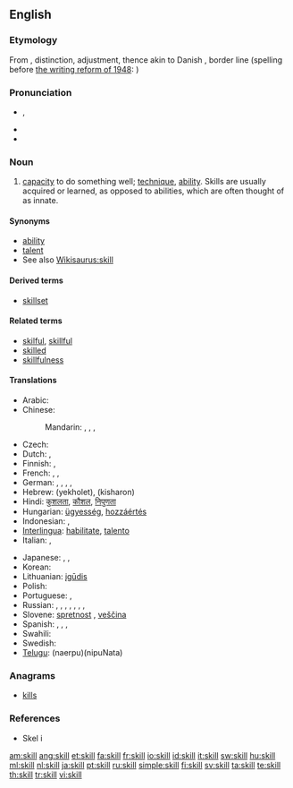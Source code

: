 ==English==
{{wikipedia}}

===Etymology===
From {{etyl|non}} {{term|skil}}, distinction, adjustment, thence akin to Danish {{term|skel}}, border line (spelling before [[:w:de:Dänische Rechtschreibreform von 1948|the writing reform of 1948]]: {{term|Skjel}})

===Pronunciation===
* {{IPA|/skɪl/}}, {{SAMPA|/skIl/}}
* {{audio|en-us-skill.ogg|Audio (US)}}
* {{rhymes|ɪl}}

===Noun===
{{en-noun}}

# [[capacity]] to do something well; [[technique]], [[ability]]. Skills are usually acquired or learned, as opposed to abilities, which are often thought of as innate.

====Synonyms====
* [[ability]]
* [[talent]]
* See also [[Wikisaurus:skill]]

====Derived terms====
* [[skillset]]

====Related terms====
* [[skilful]], [[skillful]]
* [[skilled]]
* [[skillfulness]]

====Translations====
{{trans-top|capacity to do something well}}
* Arabic: {{t|ar|مهارة|f|tr=mahaara}}
* Chinese:
*: Mandarin: {{t-|cmn|技巧|tr=jìqiǎo|sc=Hani}},  {{t-|cmn|技能|tr=jìnéng|sc=Hani}},  {{t-|cmn|技術|sc=Hani}},  {{t-|cmn|技术|tr=jìshù|sc=Hani}}
* Czech: {{t+|cs|schopnost|f}}
* Dutch: {{t+|nl|bekwaamheid|f}}, {{t+|nl|vaardigheid|f}}
* Finnish: {{t+|fi|taito}}, {{t+|fi|kyky}}
* French: {{t+|fr|habileté|f}}, {{t+|fr|don|m}}, {{t+|fr|capacité|f}}
* German: {{t|de|Geschicklichkeit|f}},  {{t+|de|Fähigkeit|f}},  {{t+|de|Kunst|f}},  {{t+|de|Talent|n}},  {{t|de|Fertigkeit|f}}
* Hebrew: {{t+|he|יכולת}} (yekholet), {{t+|he|כישרון}} (kisharon)
* Hindi: [[कुशलता]], [[कौशल]], [[निपुणता]]
* Hungarian: [[ügyesség]], [[hozzáértés]]
* Indonesian: {{t-|id|mampu|alt=kemampuan|xs=Indonesian}}, {{t+|id|ahli|alt=keahlian|xs=Indonesian}}
* [[Interlingua]]: [[habilitate]], [[talento]]
* Italian: {{t+|it|abilità|f}},  {{t|it|capacità|f}}
{{trans-mid}}
* Japanese: {{t+|ja|スキル|tr=sukiru}},  {{t+|ja|技能|tr=ぎのう, ginō}},  {{t+|ja|技術|tr=ぎじゅつ, gijutsu}}
* Korean: {{t-|ko|기술|tr=gisul|sc=Hang}}
* Lithuanian: [[įgūdis]] {{m}}
* Polish: {{t+|pl|umiejętność|f}}
* Portuguese: {{t+|pt|habilidade|f}}, {{t+|pt|talento|m}}
* Russian: {{t|ru|умение|n|tr=uménije}}, {{t+|ru|навык|m|tr=návyk}}, {{t+|ru|мастерство|n|tr=masterstvó}}, {{t|ru|сноровка|f|tr=snoróvka}}, {{t+|ru|искусство|n|tr=iskússtvo}},  {{t+|ru|способность|f|tr=sposóbnost'}},  {{t+|ru|талант|m|tr=talánt}},  {{t+|ru|дар|m|tr=dar}}
* Slovene: [[spretnost]] {{f}}, [[veščina]] {{f}}
* Spanish: {{t+|es|habilidad|f}}, {{t+|es|talento|m}}, {{t-|es|destreza|f}}, {{t-|es|maña|f}}
* Swahili: {{t+|sw|uhodari|xs=Swahili}}
* Swedish: {{t+|sv|skicklighet|c}}
* [[Telugu]]: {{t|te|నేర్పు}}(naerpu){{t|te|నిపుణత}}(nipuNata)
{{trans-bottom}}

===Anagrams===
* [[kills]]

===References===
* Skel i {{R:ODS online}}

[[am:skill]]
[[ang:skill]]
[[et:skill]]
[[fa:skill]]
[[fr:skill]]
[[io:skill]]
[[id:skill]]
[[it:skill]]
[[sw:skill]]
[[hu:skill]]
[[ml:skill]]
[[nl:skill]]
[[ja:skill]]
[[pt:skill]]
[[ru:skill]]
[[simple:skill]]
[[fi:skill]]
[[sv:skill]]
[[ta:skill]]
[[te:skill]]
[[th:skill]]
[[tr:skill]]
[[vi:skill]]